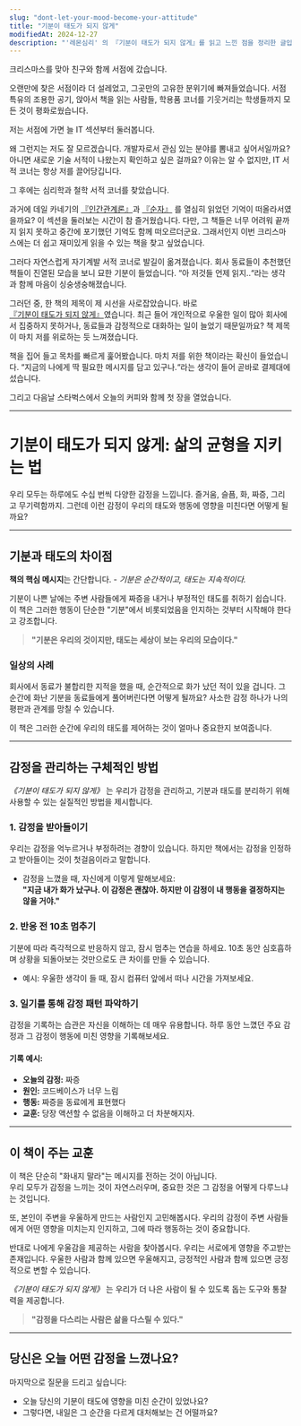 ```yaml
---
slug: "dont-let-your-mood-become-your-attitude"
title: "기분이 태도가 되지 않게"
modifiedAt: 2024-12-27
description: "'레몬심리' 의 『기분이 태도가 되지 않게』를 읽고 느낀 점을 정리한 글입니다."
---
```


크리스마스를 맞아 친구와 함께 서점에 갔습니다.

오랜만에 찾은 서점이라 더 설레었고, 그곳만의 고유한 분위기에 빠져들었습니다. 서점 특유의 조용한 공기, 앉아서 책을 읽는 사람들, 학용품 코너를 기웃거리는 학생들까지 모든 것이 평화로웠습니다.

저는 서점에 가면 늘 IT 섹션부터 둘러봅니다.

왜 그런지는 저도 잘 모르겠습니다. 개발자로서 관심 있는 분야를 뽐내고 싶어서일까요? 아니면 새로운 기술 서적이 나왔는지 확인하고 싶은 걸까요? 이유는 알 수 없지만, IT 서적 코너는 항상 저를 끌어당깁니다.

그 후에는 심리학과 철학 서적 코너를 찾았습니다.

과거에 데일 카네기의 [『인간관계론』](https://www.yes24.com/product/goods/79297023)과 [『순자』](https://m.yes24.com/Goods/Detail/2870572) 를 열심히 읽었던 기억이 떠올라서였을까요? 이 섹션을 둘러보는 시간이 참 즐거웠습니다. 다만, 그 책들은 너무 어려워 끝까지 읽지 못하고 중간에 포기했던 기억도 함께 떠오르더군요. 그래서인지 이번 크리스마스에는 더 쉽고 재미있게 읽을 수 있는 책을 찾고 싶었습니다.

그러다 자연스럽게 자기계발 서적 코너로 발길이 옮겨졌습니다. 회사 동료들이 추천했던 책들이 진열된 모습을 보니 묘한 기분이 들었습니다. “아 저것들 언제 읽지..“라는 생각과 함께 마음이 싱숭생숭해졌습니다.

그러던 중, 한 책의 제목이 제 시선을 사로잡았습니다. 바로 [『기분이 태도가 되지 않게』](https://www.yes24.com/product/goods/90872322)였습니다.
최근 들어 개인적으로 우울한 일이 많아 회사에서 집중하지 못하거나, 동료들과 감정적으로 대화하는 일이 늘었기 때문일까요? 책 제목이 마치 저를 위로하는 듯 느껴졌습니다.

책을 집어 들고 목차를 빠르게 훑어봤습니다. 마치 저를 위한 책이라는 확신이 들었습니다. “지금의 나에게 딱 필요한 메시지를 담고 있구나.“라는 생각이 들어 곧바로 결제대에 섰습니다.

그리고 다음날 스타벅스에서 오늘의 커피와 함께 첫 장을 열었습니다.

---

# 기분이 태도가 되지 않게: 삶의 균형을 지키는 법

우리 모두는 하루에도 수십 번씩 다양한 감정을 느낍니다.
즐거움, 슬픔, 화, 짜증, 그리고 무기력함까지. 그런데 이런 감정이 우리의 태도와 행동에 영향을 미친다면 어떻게 될까요?

---

## **기분과 태도의 차이점**

**책의 핵심 메시지**는 간단합니다. - _기분은 순간적이고, 태도는 지속적이다._

기분이 나쁜 날에는 주변 사람들에게 짜증을 내거나 부정적인 태도를 취하기 쉽습니다.
이 책은 그러한 행동이 단순한 "기분"에서 비롯되었음을 인지하는 것부터 시작해야 한다고 강조합니다.

> **"기분은 우리의 것이지만, 태도는 세상이 보는 우리의 모습이다."**  

### **일상의 사례**

회사에서 동료가 불합리한 지적을 했을 때, 순간적으로 화가 났던 적이 있을 겁니다. 그 순간에 화난 기분을 동료들에게 풀어버린다면 어떻게 될까요? 사소한 감정 하나가 나의 평판과 관계를 망칠 수 있습니다.

이 책은 그러한 순간에 우리의 태도를 제어하는 것이 얼마나 중요한지 보여줍니다.

---

## **감정을 관리하는 구체적인 방법**

_《기분이 태도가 되지 않게》_ 는 우리가 감정을 관리하고, 기분과 태도를 분리하기 위해 사용할 수 있는 실질적인 방법을 제시합니다.

### 1. **감정을 받아들이기**

우리는 감정을 억누르거나 부정하려는 경향이 있습니다. 하지만 책에서는 감정을 인정하고 받아들이는 것이 첫걸음이라고 말합니다.

- 감정을 느꼈을 때, 자신에게 이렇게 말해보세요:  
  **"지금 내가 화가 났구나. 이 감정은 괜찮아. 하지만 이 감정이 내 행동을 결정하지는 않을 거야."**

### 2. **반응 전 10초 멈추기**

기분에 따라 즉각적으로 반응하지 않고, 잠시 멈추는 연습을 하세요. 10초 동안 심호흡하며 상황을 되돌아보는 것만으로도 큰 차이를 만들 수 있습니다.

- 예시: 우울한 생각이 들 때, 잠시 컴퓨터 앞에서 떠나 시간을 가져보세요.

### 3. **일기를 통해 감정 패턴 파악하기**

감정을 기록하는 습관은 자신을 이해하는 데 매우 유용합니다. 하루 동안 느꼈던 주요 감정과 그 감정이 행동에 미친 영향을 기록해보세요.

#### 기록 예시:
- **오늘의 감정:** 짜증
- **원인:** 코드베이스가 너무 느림
- **행동:** 짜증을 동료에게 표현했다
- **교훈:** 당장 액션할 수 없음을 이해하고 더 차분해지자.

---

## **이 책이 주는 교훈**

이 책은 단순히 "화내지 말라"는 메시지를 전하는 것이 아닙니다.  
우리 모두가 감정을 느끼는 것이 자연스러우며, 중요한 것은 그 감정을 어떻게 다루느냐는 것입니다.

또, 본인이 주변을 우울하게 만드는 사람인지 고민해봅시다.
우리의 감정이 주변 사람들에게 어떤 영향을 미치는지 인지하고, 그에 따라 행동하는 것이 중요합니다.

반대로 나에게 우울감을 제공하는 사람을 찾아봅시다.
우리는 서로에게 영향을 주고받는 존재입니다. 우울한 사람과 함께 있으면 우울해지고, 긍정적인 사람과 함께 있으면 긍정적으로 변할 수 있습니다.

_《기분이 태도가 되지 않게》_ 는 우리가 더 나은 사람이 될 수 있도록 돕는 도구와 통찰력을 제공합니다.

> **"감정을 다스리는 사람은 삶을 다스릴 수 있다."**  

---

## **당신은 오늘 어떤 감정을 느꼈나요?**

마지막으로 질문을 드리고 싶습니다:
- 오늘 당신의 기분이 태도에 영향을 미친 순간이 있었나요?  
- 그렇다면, 내일은 그 순간을 다르게 대처해보는 건 어떨까요?
